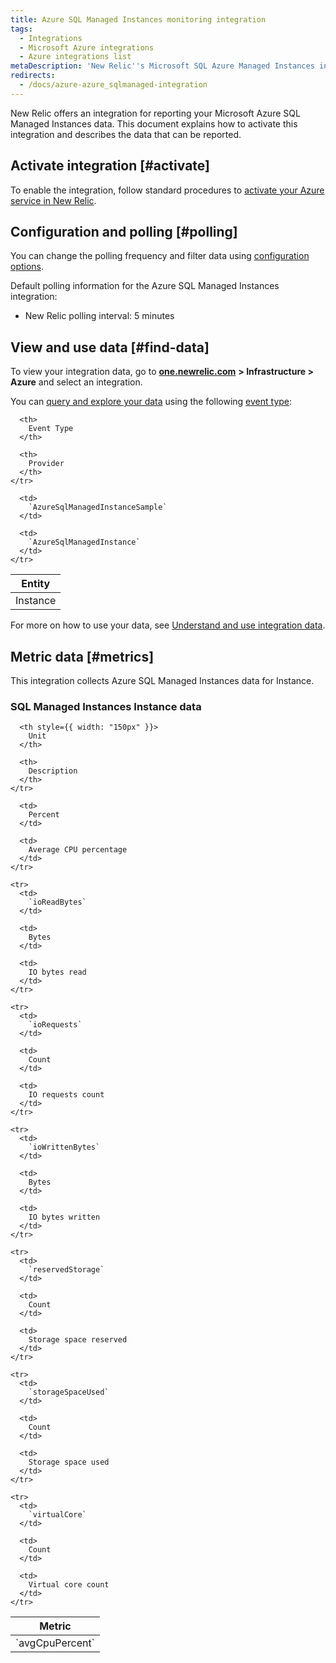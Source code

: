 ```yaml
---
title: Azure SQL Managed Instances monitoring integration
tags:
  - Integrations
  - Microsoft Azure integrations
  - Azure integrations list
metaDescription: 'New Relic''s Microsoft SQL Azure Managed Instances integration: how to install it, configure it, and understand the data it reports.'
redirects:
  - /docs/azure-azure_sqlmanaged-integration
---
```


New Relic offers an integration for reporting your Microsoft Azure SQL Managed Instances data. This document explains how to activate this integration and describes the data that can be reported.

## Activate integration [#activate]

To enable the integration, follow standard procedures to [activate your Azure service in New Relic](/docs/infrastructure/microsoft-azure-integrations/getting-started/activate-azure-integrations).

## Configuration and polling [#polling]

You can change the polling frequency and filter data using [configuration options](/docs/integrations/new-relic-integrations/getting-started/configure-polling-frequency-data-collection-cloud-integrations).

Default polling information for the Azure SQL Managed Instances integration:

* New Relic polling interval: 5 minutes

## View and use data [#find-data]

To view your integration data, go to [**one.newrelic.com**](http://one.newrelic.com) **> Infrastructure > Azure** and select an integration.

You can [query and explore your data](https://docs.newrelic.com/docs/using-new-relic/data/understand-data/query-new-relic-data) using the following [event type](https://docs.newrelic.com/docs/insights/use-insights-ui/getting-started/introduction-new-relic-insights#event-type):

<table>
  <thead>
    <tr>
      <th>
        Entity
      </th>

      <th>
        Event Type
      </th>

      <th>
        Provider
      </th>
    </tr>
  </thead>

  <tbody>
    <tr>
      <td>
        Instance
      </td>

      <td>
        `AzureSqlManagedInstanceSample`
      </td>

      <td>
        `AzureSqlManagedInstance`
      </td>
    </tr>
  </tbody>
</table>

For more on how to use your data, see [Understand and use integration data](https://docs.newrelic.com/docs/infrastructure/integrations/find-use-infrastructure-integration-data).

## Metric data [#metrics]

This integration collects Azure SQL Managed Instances data for Instance.

### SQL Managed Instances Instance data

<table>
  <thead>
    <tr>
      <th style={{ width: "275px" }}>
        Metric
      </th>

      <th style={{ width: "150px" }}>
        Unit
      </th>

      <th>
        Description
      </th>
    </tr>
  </thead>

  <tbody>
    <tr>
      <td>
        `avgCpuPercent`
      </td>

      <td>
        Percent
      </td>

      <td>
        Average CPU percentage
      </td>
    </tr>

    <tr>
      <td>
        `ioReadBytes`
      </td>

      <td>
        Bytes
      </td>

      <td>
        IO bytes read
      </td>
    </tr>

    <tr>
      <td>
        `ioRequests`
      </td>

      <td>
        Count
      </td>

      <td>
        IO requests count
      </td>
    </tr>

    <tr>
      <td>
        `ioWrittenBytes`
      </td>

      <td>
        Bytes
      </td>

      <td>
        IO bytes written
      </td>
    </tr>

    <tr>
      <td>
        `reservedStorage`
      </td>

      <td>
        Count
      </td>

      <td>
        Storage space reserved
      </td>
    </tr>

    <tr>
      <td>
        `storageSpaceUsed`
      </td>

      <td>
        Count
      </td>

      <td>
        Storage space used
      </td>
    </tr>

    <tr>
      <td>
        `virtualCore`
      </td>

      <td>
        Count
      </td>

      <td>
        Virtual core count
      </td>
    </tr>
  </tbody>
</table>
